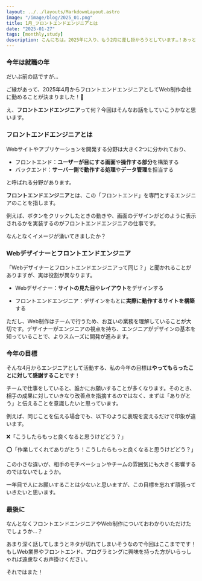 ```yaml
---
layout: ../../layouts/MarkdownLayout.astro
image: "/image/blog/2025_01.png"
title: 1月_フロントエンドエンジニアとは
date: "2025-01-27"
tags: [monthly,study]
description: こんにちは。2025年に入り、もう2月に差し掛かろうとしています…！あっという間ですね…。今年がどんな年になるか楽しみです！まだまだ寒い時期が続いております。風邪には気を付けてお過ごしください。
---
```


### 今年は就職の年

だいぶ前の話ですが…

ご縁があって、2025年4月からフロントエンドエンジニアとしてWeb制作会社に勤めることが決まりました！👏

え、**フロントエンドエンジニア**って何？今回はそんなお話をしていこうかなと思います。

### フロントエンドエンジニアとは

Webサイトやアプリケーションを開発する分野は大きく2つに分かれており、

- フロントエンド：**ユーザーが目にする画面**や**操作する部分**を構築する
- バックエンド：**サーバー側で動作する処理**や**データ管理**を担当する

と呼ばれる分野があります。

**フロントエンドエンジニア**とは、この「フロントエンド」を専門とするエンジニアのことを指します。

例えば、ボタンをクリックしたときの動きや、画面のデザインがどのように表示されるかを実装するのがフロントエンドエンジニアの仕事です。

なんとなくイメージが湧いてきましたか？

### Webデザイナーとフロントエンドエンジニア

「Webデザイナーとフロントエンドエンジニアって同じ？」と聞かれることがありますが、実は役割が異なります。

- Webデザイナー：**サイトの見た目**や**レイアウト**をデザインする

- フロントエンドエンジニア：デザインをもとに**実際に動作するサイトを構築**する

ただし、Web制作はチームで行うため、お互いの業務を理解していることが大切です。デザイナーがエンジニアの視点を持ち、エンジニアがデザインの基本を知っていることで、よりスムーズに開発が進みます。

### 今年の目標

そんな4月からエンジニアとして活動する、私の今年の目標は**やってもらったことに対して感謝すること**です！

チームで仕事をしていると、誰かにお願いすることが多くなります。そのとき、相手の成果に対していきなり改善点を指摘するのではなく、まずは「ありがとう」と伝えることを意識したいと思っています。

例えば、同じことを伝える場合でも、以下のように表現を変えるだけで印象が違います。

❌「こうしたらもっと良くなると思うけどどう？」

⭕️「作業してくれてありがとう！こうしたらもっと良くなると思うけどどう？」

この小さな違いが、相手のモチベーションやチームの雰囲気にも大きく影響するのではないでしょうか。

一年目で人にお願いすることは少ないと思いますが、この目標を忘れず頑張っていきたいと思います。


### 最後に

なんとなくフロントエンドエンジニアやWeb制作についておわかりいただけたでしょうか…？

あまり深く話してしまうとネタが切れてしまいそうなので今回はここまでです！もしWeb業界やフロントエンド、プログラミングに興味を持った方がいらっしゃれば遠慮なくお声掛けください。

それではまた！